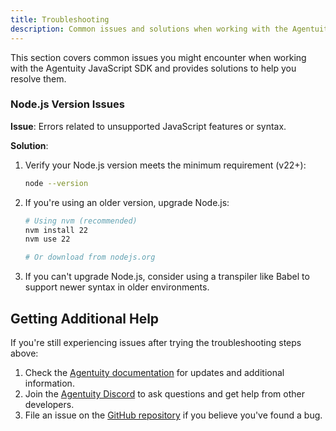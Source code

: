 ```yaml
---
title: Troubleshooting
description: Common issues and solutions when working with the Agentuity JavaScript SDK
---
```


This section covers common issues you might encounter when working with the Agentuity JavaScript SDK and provides solutions to help you resolve them.

### Node.js Version Issues

**Issue**: Errors related to unsupported JavaScript features or syntax.

**Solution**:
1. Verify your Node.js version meets the minimum requirement (v22+):
   ```bash
   node --version
   ```
2. If you're using an older version, upgrade Node.js:
   ```bash
   # Using nvm (recommended)
   nvm install 22
   nvm use 22
   
   # Or download from nodejs.org
   ```
3. If you can't upgrade Node.js, consider using a transpiler like Babel to support newer syntax in older environments.


## Getting Additional Help

If you're still experiencing issues after trying the troubleshooting steps above:

1. Check the [Agentuity documentation](https://agentuity.dev) for updates and additional information.
2. Join the [Agentuity Discord](https://discord.com/invite/vtn3hgUfuc) to ask questions and get help from other developers.
4. File an issue on the [GitHub repository](https://github.com/agentuity/sdk-js/issues) if you believe you've found a bug.
